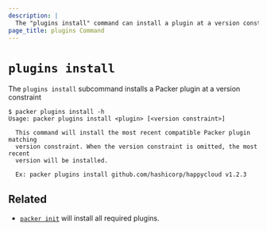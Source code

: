 ```yaml
---
description: |
  The "plugins install" command can install a plugin at a version constraint.
page_title: plugins Command
---
```


# `plugins install`

The `plugins install` subcommand installs a Packer plugin at a version constraint

```shell-session
$ packer plugins install -h
Usage: packer plugins install <plugin> [<version constraint>]

  This command will install the most recent compatible Packer plugin matching
  version constraint. When the version constraint is omitted, the most recent
  version will be installed.

  Ex: packer plugins install github.com/hashicorp/happycloud v1.2.3
```

## Related

- [`packer init`](/packer/docs/commands/init) will install all required plugins.
